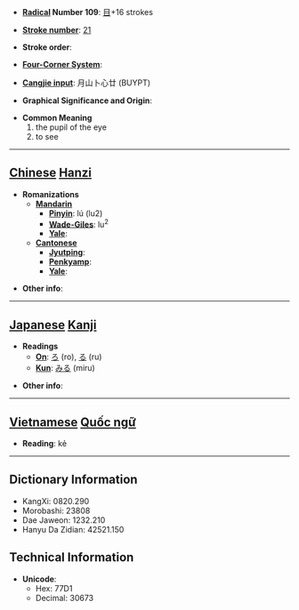 * '''[[Wiktionary:Chinese radical index| Radical]] Number 109''': [[Wiktionary:Chinese radical index 目|目]]+16 strokes

* '''[[Wiktionary:Chinese total strokes index|Stroke number]]''': [[Wiktionary:Chinese total strokes index 21|21]]

* '''Stroke order''': 

* '''[[Wiktionary:Chinese four corner index|Four-Corner System]]''': 

* '''[[Wiktionary:Chinese Cangjie index|Cangjie input]]''': 月山卜心廿 (BUYPT)

* '''Graphical Significance and Origin''': 

* '''Common Meaning'''
*#the pupil of the eye
*# to see


----

== [[Chinese]] [[Hanzi]] ==

* '''Romanizations'''
** '''[[Mandarin]]'''
*** '''[[Pinyin]]''': lú (lu2)
*** '''[[Wade-Giles]]''': lu<sup>2</sup>
*** '''[[Yale]]''': 
** '''[[Cantonese]]'''
*** '''[[Jyutping]]''':
*** '''[[Penkyamp]]''': 
*** '''[[Yale]]''': 

* '''Other info''': 

----

== [[Japanese]] [[Kanji]] ==

* '''Readings'''
** '''[[On]]''': [[ろ]] (ro), [[る]] (ru)
** '''[[Kun]]''': [[みる]] (miru)

* '''Other info''':  


----

== [[Vietnamese]] [[Quốc ngữ]] ==

* '''Reading''': kẻ

----

== Dictionary Information ==

* KangXi: 0820.290
* Morobashi: 23808
* Dae Jaweon: 1232.210
* Hanyu Da Zidian: 42521.150

== Technical Information ==

* '''Unicode''':
** Hex: 77D1
** Decimal: 30673